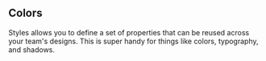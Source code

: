 ## Colors
Styles allows you to define a set of properties that can be reused across your team's designs. This is super handy for things like colors, typography, and shadows.

